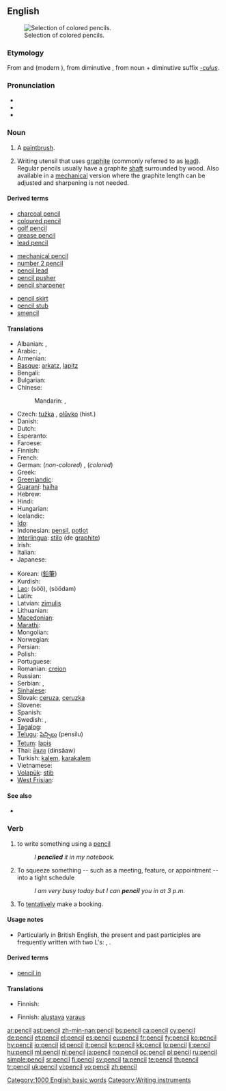 ==English==
{{wikipedia}}
[[Image:Colouring pencils.jpg|thumb|Selection of colored pencils.]]

===Etymology===
From {{etyl|xno}} and {{etyl|fro}} {{term|pincil}} (modern {{term|pinceau||paintbrush}}), from {{etyl|la}} diminutive {{term|peniculus||brush}}, from noun {{term|penis||tail}} + diminutive suffix ''[[-culus]]''.

===Pronunciation===
* {{IPA|/pɛnsəl/}}
* {{audio|en-us-pencil.ogg|Audio (US)}}
* {{rhymes|ɛnsəl}}

===Noun===
{{en-noun}}

# {{obsolete}} A [[paintbrush]].
# Writing utensil that uses [[graphite]] (commonly referred to as [[lead]]). Regular pencils usually have a graphite [[shaft]] surrounded by wood. Also available in a [[mechanical]] version where the graphite length can be adjusted and sharpening is not needed.

====Derived terms====
{{rel-top3|Terms derived from ''pencil''}}
* [[charcoal pencil]]
* [[coloured pencil]]
* [[golf pencil]]
* [[grease pencil]]
* [[lead pencil]]
{{rel-mid3}}
* [[mechanical pencil]]
* [[number 2 pencil]]
* [[pencil lead]]
* [[pencil pusher]]
* [[pencil sharpener]]
{{rel-mid3}}
* [[pencil skirt]]
* [[pencil stub]]
* [[smencil]]
{{rel-bottom}}

====Translations====
{{trans-top|graphite writing-instrument}}
* Albanian: {{t-|sq|laps|xs=Albanian}}, {{t-|sq|kalem|xs=Albanian}}
* Arabic: {{t+|ar|قلم|m|tr=qálam}},  {{t|ar|قلم رصاص|m|tr=qálam raSaaS}}
* Armenian: {{t-|hy|մատիտ|tr=matit}}
* [[Basque]]: [[arkatz]], [[lapitz]]
* Bengali: {{t|bn|পেনসিল|tr=pēnsil|sc=Beng|xs=Bengali}}
* Bulgarian: {{t+|bg|молив|m|tr=moliv}}
* Chinese:
*: Mandarin: {{t-|cmn|鉛筆|sc=Hani}}, {{t-|cmn|铅笔|tr=qiānbǐ|sc=Hani}}
* Czech: [[tužka]] {{f}}, [[olůvko]] (hist.) {{n}}
* Danish: {{t-|da|blyant|c}}
* Dutch: {{t+|nl|potlood|n}}
* Esperanto: {{t-|eo|krajono|xs=Esperanto}}
* Faroese: {{t-|fo|blýantur|m|xs=Faroese}}
* Finnish: {{t+|fi|lyijykynä}}
* French: {{t+|fr|crayon|m}}
* German: (''non-colored'') {{t+|de|Bleistift|m}}, (''colored'') {{t+|de|Buntstift|m}}
* Greek: {{t+|el|μολύβι|n|tr=molívi}}
* [[Greenlandic]]: {{t-|kl|aqerluusaq|xs=Greenlandic}}
* [[Guaraní]]: [[haiha]]
* Hebrew: {{t+|he|עיפרון|m|alt=עיפרון \ עִפָּרוֹן|tr=iparón}}
* Hindi: {{t|hi|पेन्सिल|tr=pēnsil|xs=Hindi}}
* Hungarian: {{t+|hu|ceruza}}
* Icelandic: {{t+|is|blýantur|m}}
* [[Ido]]: {{t+|io|krayono|xs=Ido}}
* Indonesian: [[pensil]], [[potlot]]
* [[Interlingua]]: [[stilo]] (de [[graphite]])
* Irish: {{t-|ga|peann luaidhe|xs=Irish}}
* Italian: {{t+|it|matita|f}}
* Japanese: {{t+|ja|鉛筆|tr=えんぴつ, enpitsu}}
{{trans-mid}}
* Korean: {{t+|ko|연필|tr=yeonpil|sc=Hang}} ([[鉛筆]])
* Kurdish: {{ku-Arab|[[پێنووس]]}}
* [[Lao]]: {{Laoo|[[ສໍ]]}} (söö), {{Laoo|[[ສໍດໍາ]]}} (söödam)
* Latin: {{t+|la|plumbum}}
* Latvian: [[zīmulis]] {{m}}
* Lithuanian: {{t-|lt|pieštukas|m|xs=Lithuanian}}
* [[Macedonian]]: {{t-|mk|молив|m|tr=móliv}}
* [[Marathi]]: {{t|mr|पेन्सिल|sc=Deva|xs=Marathi}}
* Mongolian: {{t-|mn|харандаа|sc=Cyrl|xs=Mongolian}}
* Norwegian: {{t+|no|blyant}}
* Persian: {{t-|fa|مداد|tr=medâd|xs=Persian}}
* Polish: {{t+|pl|ołówek|m}}
* Portuguese: {{t+|pt|lápis|m}}
* Romanian: [[creion]] {{n}}
* Russian: {{t+|ru|карандаш|m|tr=karandáš}}
* Serbian: {{t-|sr|olovka|f}}, {{t-|sr|pisaljka|f}}
* [[Sinhalese]]: {{t|si|පැන්සල|tr=pänsala|sc=Sinh|xs=Sinhalese}}
* Slovak: [[ceruza]], [[ceruzka]] {{f}}
* Slovene: {{t+|sl|svinčnik|m}}
* Spanish: {{t+|es|lápiz|m}}
* Swedish: {{t+|sv|blyertspenna|c}}, {{t+|sv|penna|c}}
* [[Tagalog]]: {{t-|tl|lapis|xs=Tagalog}}
* [[Telugu]]: [[పెన్సిలు]] (pensilu)
* [[Tetum]]: [[lapis]]
* Thai: [[ดินสอ]] (dinsǎaw)
* Turkish: [[kalem]], [[karakalem]]
* Vietnamese: {{t-|vi|bút chì|xs=Vietnamese}}
* [[Volapük]]: [[stib]]
* [[West Frisian]]: {{t+|fy|potlead|n|xs=West Frisian}}
{{trans-bottom}}

====See also====
* {{pedialite}}

===Verb===
{{en-verb}}

# to write something using a [[pencil]]
#: ''I '''penciled''' it in my notebook.''
# To squeeze something -- such as a meeting, feature, or appointment -- into a tight schedule
#: ''I am very busy today but I can '''pencil''' you in at 3 p.m.''
# To [[tentatively]] make a booking.

====Usage notes====
* Particularly in British English, the present and past participles are frequently written with two L's: {{en-term|pencilling}}, {{en-term|pencilled}}.

====Derived terms====
* [[pencil in]]

====Translations====

{{trans-top|to squeeze into a tight schedule}}
* Finnish: {{t-|fi|tunkea}}
{{trans-mid}}
{{trans-bottom}}

{{trans-top|to make a tentative booking}}
* Finnish: {{t+|fi|tehdä}} [[alustava]] [[varaus]]
{{trans-mid}}
{{trans-bottom}}

[[Category:1000 English basic words]]
[[Category:Writing instruments]]

[[ar:pencil]]
[[ast:pencil]]
[[zh-min-nan:pencil]]
[[bs:pencil]]
[[ca:pencil]]
[[cy:pencil]]
[[de:pencil]]
[[et:pencil]]
[[el:pencil]]
[[es:pencil]]
[[eu:pencil]]
[[fr:pencil]]
[[fy:pencil]]
[[ko:pencil]]
[[hy:pencil]]
[[io:pencil]]
[[id:pencil]]
[[it:pencil]]
[[kn:pencil]]
[[kk:pencil]]
[[lo:pencil]]
[[li:pencil]]
[[hu:pencil]]
[[ml:pencil]]
[[nl:pencil]]
[[ja:pencil]]
[[no:pencil]]
[[oc:pencil]]
[[pl:pencil]]
[[ru:pencil]]
[[simple:pencil]]
[[sr:pencil]]
[[fi:pencil]]
[[sv:pencil]]
[[ta:pencil]]
[[te:pencil]]
[[th:pencil]]
[[tr:pencil]]
[[uk:pencil]]
[[vi:pencil]]
[[vo:pencil]]
[[zh:pencil]]